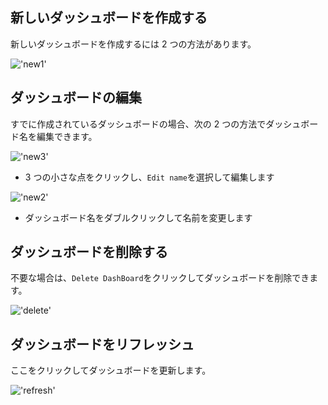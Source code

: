 ## 新しいダッシュボードを作成する

新しいダッシュボードを作成するには 2 つの方法があります。

!['new1'](/image/dashboard/new1.png)


## ダッシュボードの編集

すでに作成されているダッシュボードの場合、次の 2 つの方法でダッシュボード名を編集できます。

!['new3'](/image/dashboard/new3.png)

- 3 つの小さな点をクリックし、`Edit name`を選択して編集します


!['new2'](/image/dashboard/new2.png)

- ダッシュボード名をダブルクリックして名前を変更します

## ダッシュボードを削除する

不要な場合は、`Delete DashBoard`をクリックしてダッシュボードを削除できます。

!['delete'](/image/dashboard/delete.png)

## ダッシュボードをリフレッシュ

ここをクリックしてダッシュボードを更新します。

!['refresh'](/image/dashboard/refresh.png)